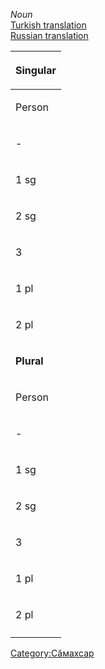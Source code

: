 

''Noun''<br/>
[http://ilazki.thinkgeek.co.uk/~spectre/txuvaix/cv-tr/index.php?q=ту Turkish translation]<br/>
[http://samah.chv.su/cgi-bin/s.cgi?a=s&word=ту Russian translation]

{|class=wikitable
|-
!colspan=9|'''Singular'''
|-
!  Person  !!  Tеп<br/>Absolutive  !!  Камӑнлӑх<br/>Genitive  !!  Пару<br/>Dative  !!  Вырӑн<br/>Locative !!  Туху<br/>Ablative  !!  Пӗрлелӗх<br/>Instrumental  !!  Ҫуклӑх<br/>Privative  !!  Пирке<br/>Final
|-
| - || ту || тӑв·ӑн || тӑв·а || ту·ра || ту·ран || ту·па || ту·сӑр || ту·шӑн
|-
| 1 sg || тӑв·ӑм || тӑв·ӑм·ӑн || тӑв·ӑм·а || тӑв·ӑм·ра || тӑв·ӑм·ран || тӑв·ӑм·па || тӑв·ӑм·сӑр || тӑв·ӑм·шӑн
|-
| 2 sg || тӑв·у || тӑв·у·н || тӑв·н·а<br/>тӑв·у·на || тӑв·у·н·та || тӑв·у·н·тан || тӑв·у·па || тӑв·у·сӑр || тӑв·у·шӑн
|-
| 3 || тӑв·ӗ || тӑв·ӗ·н || тӑв··не || тӑв·ӗ·нче || тӑв·ӗ·нчен || тӑв·ӗ·пе || тӑв·ӗ·сӗр || тӑв·ӗ·шӗн
|-
| 1 pl || тӑв·ӑм·ӑр || тӑв·ӑм·ӑр·ӑн || тӑв·ӑм·ӑр·а || тӑв·ӑм·ӑр·та || тӑв·ӑм·ӑр·тан || тӑв·ӑм·ӑр·па || тӑв·ӑм·ӑр·сӑр || тӑв·ӑм·ӑр·шӑн
|-
| 2 pl || тӑв·ӑр || тӑв·ӑр·ӑн || тӑв·ӑр·а || тӑв·ӑр·та || тӑв·ӑр·тан || тӑв·ӑр·па || тӑв·ӑр·сӑр || тӑв·ӑр·шӑн
|-
!colspan=9|'''Plural'''
|-
!  Person  !!  Tеп<br/>Absolutive  !!  Камӑнлӑх<br/>Genitive  !!  Пару<br/>Dative  !!  Вырӑн<br/>Locative  !!  Туху<br/>Ablative  !!  Пӗрлелӗх<br/>Instrumental  !!  Ҫуклӑх<br/>Privative  !!  Пирке<br/>Final
|-
| - || ту·сем || ту·се·н || ту·сен·е || ту·сен·че || ту·сен·чен || ту·сем·пе || ту·сем·сӗр || ту·сем·шӗн
|-
| 1 sg || тӑв·ӑм·сем || тӑв·ӑм·се·н || тӑв·ӑм·сен·е || тӑв·ӑм·сен·че || тӑв·ӑм·сен·чен || тӑв·ӑм·сем·пе || тӑв·ӑм·сем·сӗр || тӑв·ӑм·сем·шӗн
|-
| 2 sg || тӑв·у·сем || тӑв·у·се·н || тӑв·у·сен·е || тӑв·у·сен·че || тӑв·у·сен·чен || тӑв·у·сем·пе || тӑв·у·сем·сӗр || тӑв·у·сем·шӗн
|-
| 3 || тӑв·ӗ·сем || тӑв·ӗ·се·н || тӑв·ӗ·сен·е || тӑв·ӗ·сен·че || тӑв·ӗ·сен·чен || тӑв·ӗ·сем·пе || тӑв·ӗ·сем·сӗр || тӑв·ӗ·сем·шӗн
|-
| 1 pl || тӑв·ӑм·ӑр·сем || тӑв·ӑм·ӑр·се·н || тӑв·ӑм·ӑр·сен·е || тӑв·ӑм·ӑр·сен·че || тӑв·ӑм·ӑр·сен·чен || тӑв·ӑм·ӑр·сем·пе || тӑв·ӑм·ӑр·сем·сӗр || тӑв·ӑм·ӑр·сем·шӗн
|-
| 2 pl || тӑв·ӑр·сем || тӑв·ӑр·се·н || тӑв·ӑр·сен·е || тӑв·ӑр·сен·че || тӑв·ӑр·сен·чен || тӑв·ӑр·сем·пе || тӑв·ӑр·сем·сӗр || тӑв·ӑр·сем·шӗн
|-
|}

[[Category:Сӑмахсар]]